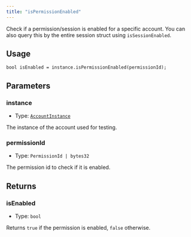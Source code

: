 ```yaml
---
title: "isPermissionEnabled"
---
```


Check if a permission/session is enabled for a specific account. You can also query this by the entire session struct using `isSessionEnabled`.

## Usage

```solidity
bool isEnabled = instance.isPermissionEnabled(permissionId);
```

## Parameters

### instance

- Type: [`AccountInstance`](../../glossary/types#accountinstance)

The instance of the account used for testing.

### permissionId

- Type: `PermissionId | bytes32`

The permission id to check if it is enabled.

## Returns

### isEnabled

- Type: `bool`

Returns `true` if the permission is enabled, `false` otherwise.

